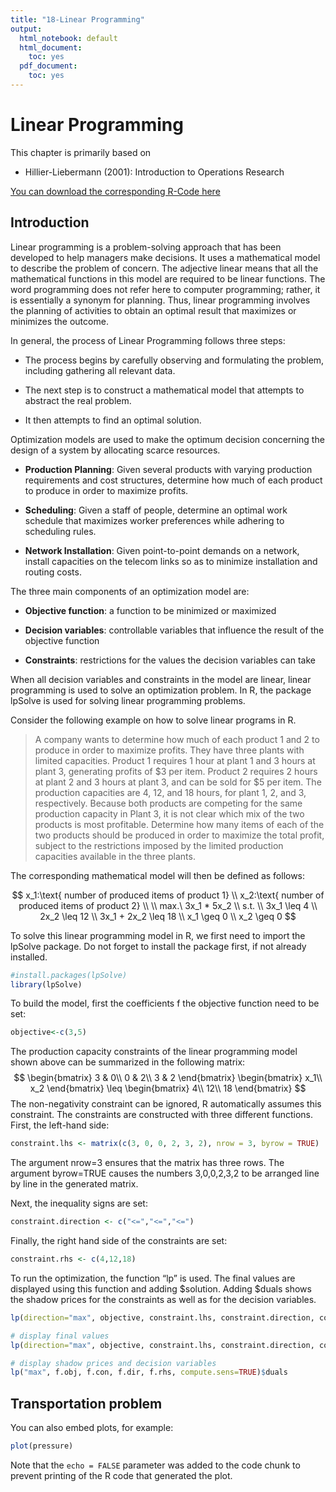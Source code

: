 ```yaml
---
title: "18-Linear Programming"
output:
  html_notebook: default
  html_document:
    toc: yes
  pdf_document:
    toc: yes
---
```


# Linear Programming

This chapter is primarily based on 

* Hillier-Liebermann (2001): Introduction to Operations Research


[You can download the corresponding R-Code here](./Code/14-lp.R)

## Introduction

Linear programming is a problem-solving approach that has been developed to help managers make decisions. It uses a mathematical model to describe the problem of concern. The adjective linear means that all the mathematical functions in this model are required to be linear functions. The word programming does not refer here to computer programming; rather, it is essentially a synonym for planning. Thus, linear programming involves the planning of activities to obtain an optimal result that maximizes or minimizes the outcome.

In general, the process of Linear Programming follows three steps:

* The process begins by carefully observing and formulating the problem, including gathering all relevant data.

* The next step is to construct a mathematical model that attempts to abstract the real problem.

* It then attempts to find an optimal solution.

Optimization models are used to make the optimum decision concerning the design of a system by allocating scarce resources.

* **Production Planning**: Given several products with varying production requirements and cost structures, determine how much of each product to produce in order to maximize profits.

* **Scheduling**: Given a staff of people, determine an optimal work schedule that maximizes worker preferences while adhering to scheduling rules. 

* **Network Installation**: Given point-to-point demands on a network, install capacities on the telecom links so as to minimize installation and routing costs.

The three main components of an optimization model are:

* **Objective function**: a function to be minimized or maximized

* **Decision variables**: controllable variables that influence the result of the objective function

* **Constraints**: restrictions for the values the decision variables can take

When all decision variables and constraints in the model are linear, linear programming is used to solve an optimization problem.
In R, the package lpSolve is used for solving linear programming problems. 

Consider the following example on how to solve linear programs in R.

> A company wants to determine how much of each product 1 and 2 to produce in order to maximize profits. They have three plants with limited capacities. Product 1 requires 1 hour at plant 1 and 3 hours at plant 3, generating profits of $3 per item. Product 2 requires 2 hours at plant 2 and 3 hours at plant 3, and can be sold for $5 per item. The production capacities are 4, 12, and 18 hours, for plant 1, 2, and 3, respectively. Because both products are competing for the same production capacity in Plant 3, it is not clear which mix of the two products is most profitable. 
> Determine how many items of each of the two products should be produced in order to maximize the total profit, subject to the restrictions imposed by the limited production capacities available in the three plants.

The corresponding mathematical model will then be defined as follows:

$$
x_1:\text{ number of produced items of product 1} \\
x_2:\text{ number of produced items of product 2} \\
\\
max.\ 3x_1 * 5x_2 \\
s.t. \\
3x_1 \leq 4 \\
2x_2 \leq 12 \\
3x_1 + 2x_2 \leq 18 \\
x_1 \geq 0 \\
x_2 \geq 0
$$

To solve this linear programming model in R, we first need to import the lpSolve package. Do not forget to install the package first, if not already installed.
```r
#install.packages(lpSolve)
library(lpSolve)
```

To build the model, first the coefficients f the objective function need to be set:
```r
objective<-c(3,5)
```

The production capacity constraints of the linear programming model shown above can be summarized in the following matrix:
$$
\begin{bmatrix}
3 & 0\\
0 & 2\\
3 & 2
\end{bmatrix}
\begin{bmatrix}
x_1\\
x_2
\end{bmatrix}
\leq
\begin{bmatrix}
4\\
12\\
18
\end{bmatrix}
$$
The non-negativity constraint can be ignored, R automatically assumes this constraint.
The constraints are constructed with three different functions. First, the left-hand side:

```r
constraint.lhs <- matrix(c(3, 0, 0, 2, 3, 2), nrow = 3, byrow = TRUE)
```

The argument nrow=3 ensures that the matrix has three rows. The argument byrow=TRUE causes the numbers 3,0,0,2,3,2 to be arranged line by line in the generated matrix.

Next, the inequality signs are set:
```r
constraint.direction <- c("<=","<=","<=")
```

Finally, the right hand side of the constraints are set:
```r
constraint.rhs <- c(4,12,18)
```

To run the optimization, the function “lp” is used. The final values are displayed using this function and adding $solution. Adding $duals shows the shadow prices for the constraints as well as for the decision variables.
```r
lp(direction="max", objective, constraint.lhs, constraint.direction, constraint.rhs)

# display final values
lp(direction="max", objective, constraint.lhs, constraint.direction, constraint.rhs)$solution

# display shadow prices and decision variables
lp("max", f.obj, f.con, f.dir, f.rhs, compute.sens=TRUE)$duals
```


## Transportation problem

You can also embed plots, for example:

```r
plot(pressure)
```

Note that the `echo = FALSE` parameter was added to the code chunk to prevent printing of the R code that generated the plot.
